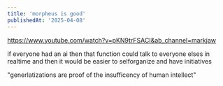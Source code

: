 ```yaml
---
title: 'morpheus is good'
publishedAt: '2025-04-08'
---
```


https://www.youtube.com/watch?v=pKN9trFSACI&ab_channel=markjaw

if everyone had an ai then that function could talk to everyone elses in realtime and then
it would be easier to selforganize and have initiatives

"generlatizations are proof of the insufficency of human intellect"
